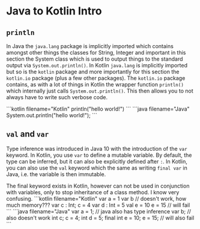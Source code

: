 
# Java to Kotlin Intro

## `println`

In Java the `java.lang` package is implicitly imported which contains amongst other things the classes for String, Integer
and important in this section the System class which is used to output things to the standard output via
`System.out.println()`. In Kotlin `java.lang` is implicitly imported but so is the `kotlin` package and more importantly
for this section the `kotlin.io` package (plus a few other packages). The `kotlin.io` package contains, as with a lot of
things in Kotlin the wrapper function `println()` which internally just calls `System.out.println()`. This then allows you
to not always have to write such verbose code.


<SideBySideBlock>
    <Block>
        ```kotlin filename="Kotlin"
        println("hello world!")
        ```
    </Block>
    <Block>
        ```java filename="Java"
        System.out.println("hello world!");
        ```
    </Block>
</SideBySideBlock>

## `val` and `var`

Type inference was introduced in Java 10 with the introduction of the `var` keyword. In Kotlin, you use `var` to define a
mutable variable. By default, the type can be inferred, but it can also be explicitly defined after `:`. In Kotlin, you can
also use the `val` keyword which the same as writing `final var` in Java, i.e. the variable is then immutable.

<Callout type="warning">
    The final keyword exists in Kotlin, however can not be used in conjunction with variables, only to stop inheritance
    of
    a class method. I know very confusing.
</Callout>

<SideBySideBlock>
    <Block>
        ```kotlin filename="Kotlin"
            var a = 1
            var b // doesn't work, how much memory???
            var c : Int;
            c = 4
            var d : Int = 5
            val e = 10
            e = 15 // will fail
        ```
    </Block>
    <Block>
        ```java filename="Java"
        var a = 1; // java also has type inference
        var b; // also doesn't work
        int c;
        c = 4;
        int d = 5;
        final int e = 10;
        e = 15; // will also fail
        ```
    </Block>
</SideBySideBlock>
